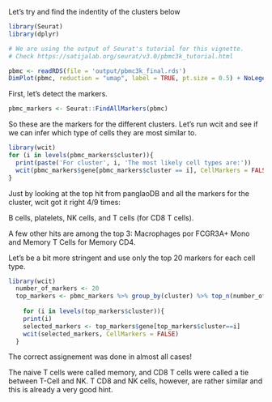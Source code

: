 
Let's try and find the indentity of the clusters below



```r
library(Seurat)
library(dplyr)

# We are using the output of Seurat's tutorial for this vignette. 
# Check https://satijalab.org/seurat/v3.0/pbmc3k_tutorial.html

pbmc <- readRDS(file = 'output/pbmc3k_final.rds')
DimPlot(pbmc, reduction = "umap", label = TRUE, pt.size = 0.5) + NoLegend()


```



First, let's detect the markers.

```r
pbmc_markers <- Seurat::FindAllMarkers(pbmc)

```

So these are the markers for the different clusters. Let's run wcit and see if we can infer which type of cells they are most similar to. 

```r
library(wcit)
for (i in levels(pbmc_markers$cluster)){
  print(paste('For cluster', i, 'The most likely cell types are:'))
  wcit(pbmc_markers$gene[pbmc_markers$cluster == i], CellMarkers = FALSE)
}
```

Just by looking at the top hit from panglaoDB and all the markers for the cluster, 
wcit got it right 4/9 times:
  
B cells, platelets, NK cells, and T cells (for CD8 T cells). 


A few other hits are among the top 3: Macrophages por FCGR3A+ Mono and Memory T Cells for Memory CD4. 

Let's be a bit more stringent and use only the top 20 markers for each cell type.


```r
library(wcit)
  number_of_markers <- 20
  top_markers <- pbmc_markers %>% group_by(cluster) %>% top_n(number_of_markers, avg_logFC)
  
    for (i in levels(top_markers$cluster)){
    print(i)
    selected_markers <- top_markers$gene[top_markers$cluster==i]
    wcit(selected_markers, CellMarkers = FALSE)
  }

```

The correct assignement was done in almost all cases!

The naive T cells were called memory, and CD8 T cells were called a tie between T-Cell and NK.  T CD8 and NK cells, however, are rather similar and this is already a very good hint. 



```r

```

